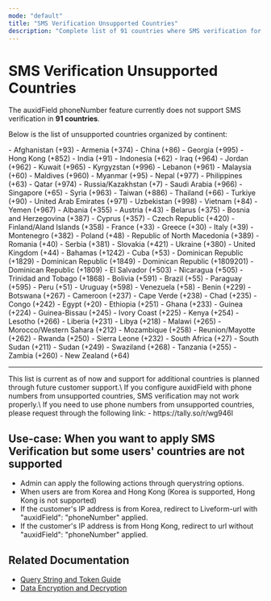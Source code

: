 ```yaml
---
mode: "default"
title: "SMS Verification Unsupported Countries"
description: "Complete list of 91 countries where SMS verification for auxidField phoneNumber feature is not supported."
---
```


# SMS Verification Unsupported Countries

The auxidField phoneNumber feature currently does not support SMS verification in **91 countries**.

Below is the list of unsupported countries organized by continent:

<AccordionGroup>
  <Accordion title="Asia - 29 Countries" icon="globe-asia">
    - Afghanistan (+93)
    - Armenia (+374)
    - China (+86)
    - Georgia (+995)
    - Hong Kong (+852)
    - India (+91)
    - Indonesia (+62)
    - Iraq (+964)
    - Jordan (+962)
    - Kuwait (+965)
    - Kyrgyzstan (+996)
    - Lebanon (+961)
    - Malaysia (+60)
    - Maldives (+960)
    - Myanmar (+95)
    - Nepal (+977)
    - Philippines (+63)
    - Qatar (+974)
    - Russia/Kazakhstan (+7)
    - Saudi Arabia (+966)
    - Singapore (+65)
    - Syria (+963)
    - Taiwan (+886)
    - Thailand (+66)
    - Turkiye (+90)
    - United Arab Emirates (+971)
    - Uzbekistan (+998)
    - Vietnam (+84)
    - Yemen (+967)
  </Accordion>
  
  <Accordion title="Europe - 18 Countries" icon="globe-europe">
    - Albania (+355)
    - Austria (+43)
    - Belarus (+375)
    - Bosnia and Herzegovina (+387)
    - Cyprus (+357)
    - Czech Republic (+420)
    - Finland/Aland Islands (+358)
    - France (+33)
    - Greece (+30)
    - Italy (+39)
    - Montenegro (+382)
    - Poland (+48)
    - Republic of North Macedonia (+389)
    - Romania (+40)
    - Serbia (+381)
    - Slovakia (+421)
    - Ukraine (+380)
    - United Kingdom (+44)
  </Accordion>
  
  <Accordion title="North America/Caribbean - 9 Countries" icon="globe-americas">
    - Bahamas (+1242)
    - Cuba (+53)
    - Dominican Republic (+1829)
    - Dominican Republic (+1849)
    - Dominican Republic (+1809201)
    - Dominican Republic (+1809)
    - El Salvador (+503)
    - Nicaragua (+505)
    - Trinidad and Tobago (+1868)
  </Accordion>
  
  <Accordion title="South America - 6 Countries" icon="globe-americas">
    - Bolivia (+591)
    - Brazil (+55)
    - Paraguay (+595)
    - Peru (+51)
    - Uruguay (+598)
    - Venezuela (+58)
  </Accordion>
  
  <Accordion title="Africa - 28 Countries" icon="globe-africa">
    - Benin (+229)
    - Botswana (+267)
    - Cameroon (+237)
    - Cape Verde (+238)
    - Chad (+235)
    - Congo (+242)
    - Egypt (+20)
    - Ethiopia (+251)
    - Ghana (+233)
    - Guinea (+224)
    - Guinea-Bissau (+245)
    - Ivory Coast (+225)
    - Kenya (+254)
    - Lesotho (+266)
    - Liberia (+231)
    - Libya (+218)
    - Malawi (+265)
    - Morocco/Western Sahara (+212)
    - Mozambique (+258)
    - Reunion/Mayotte (+262)
    - Rwanda (+250)
    - Sierra Leone (+232)
    - South Africa (+27)
    - South Sudan (+211)
    - Sudan (+249)
    - Swaziland (+268)
    - Tanzania (+255)
    - Zambia (+260)
  </Accordion>
  
  <Accordion title="Oceania - 1 Country">
    - New Zealand (+64)
  </Accordion>
</AccordionGroup>

---
<Note>
  This list is current as of now and support for additional countries is planned through future customer support.\
  If you configure auxidField with phone numbers from unsupported countries, SMS verification may not work properly.\
  If you need to use phone numbers from unsupported countries, please request through the following link:
  - https://tally.so/r/wg946l
</Note>

## Use-case: When you want to apply SMS Verification but some users' countries are not supported
- Admin can apply the following actions through querystring options.
- When users are from Korea and Hong Kong (Korea is supported, Hong Kong is not supported)
- If the customer's IP address is from Korea, redirect to Liveform-url with "auxidField": "phoneNumber" applied.
- If the customer's IP address is from Hong Kong, redirect to url without "auxidField": "phoneNumber" applied.



## Related Documentation
- [Query String and Token Guide](/getting-started/en/liveform-url/querystring-and-token-guide)
- [Data Encryption and Decryption](/getting-started/en/encrypt-and-decrypt-data/overview) 